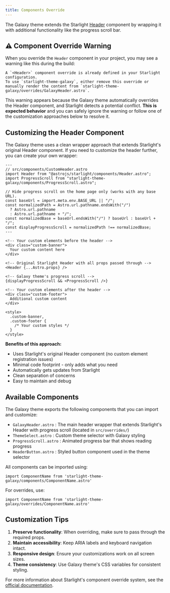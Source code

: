 ```yaml
---
title: Components Override
---
```


The Galaxy theme extends the Starlight [Header](https://starlight.astro.build/reference/overrides/#header-1) component by wrapping it with additional functionality like the progress scroll bar.

## ⚠️ Component Override Warning

When you override the `Header` component in your project, you may see a warning like this during the build:

```text wrap
A `<Header>` component override is already defined in your Starlight configuration.
To use `starlight-theme-galaxy`, either remove this override or manually render the content from `starlight-theme-galaxy/overrides/GalaxyHeader.astro`.
```

This warning appears because the Galaxy theme automatically overrides the Header component, and Starlight detects a potential conflict. **This is expected behavior** and you can safely ignore the warning or follow one of the customization approaches below to resolve it.

## Customizing the Header Component

The Galaxy theme uses a clean wrapper approach that extends Starlight's original Header component. If you need to customize the header further, you can create your own wrapper:

```astro
---
// src/components/CustomHeader.astro
import Header from "@astrojs/starlight/components/Header.astro";
import ProgressScroll from "starlight-theme-galaxy/components/ProgressScroll.astro";

// Hide progress scroll on the home page only (works with any base URL).
const baseUrl = import.meta.env.BASE_URL || "/";
const normalizedPath = Astro.url.pathname.endsWith("/")
  ? Astro.url.pathname
  : Astro.url.pathname + "/";
const normalizedBase = baseUrl.endsWith("/") ? baseUrl : baseUrl + "/";
const displayProgressScroll = normalizedPath !== normalizedBase;
---

<!-- Your custom elements before the header -->
<div class="custom-banner">
  Your custom content here
</div>

<!-- Original Starlight Header with all props passed through -->
<Header {...Astro.props} />

<!-- Galaxy theme's progress scroll -->
{displayProgressScroll && <ProgressScroll />}

<!-- Your custom elements after the header -->
<div class="custom-footer">
  Additional custom content
</div>

<style>
  .custom-banner,
  .custom-footer {
    /* Your custom styles */
  }
</style>
```

**Benefits of this approach:**
- Uses Starlight's original Header component (no custom element registration issues)
- Minimal code footprint - only adds what you need
- Automatically gets updates from Starlight
- Clean separation of concerns
- Easy to maintain and debug

## Available Components

The Galaxy theme exports the following components that you can import and customize:

- `GalaxyHeader.astro` : The main header wrapper that extends Starlight's Header with progress scroll (located in `src/overrides/`)
- `ThemeSelect.astro` : Custom theme selector with Galaxy styling
- `ProgressScroll.astro` : Animated progress bar that shows reading progress
- `HeaderButton.astro` : Styled button component used in the theme selector

All components can be imported using:
```astro
import ComponentName from 'starlight-theme-galaxy/components/ComponentName.astro'
```

For overrides, use:
```astro
import ComponentName from 'starlight-theme-galaxy/overrides/ComponentName.astro'
```

## Customization Tips

1. **Preserve functionality**: When overriding, make sure to pass through the required props.
2. **Maintain accessibility**: Keep ARIA labels and keyboard navigation intact.
3. **Responsive design**: Ensure your customizations work on all screen sizes.
4. **Theme consistency**: Use Galaxy theme's CSS variables for consistent styling.

For more information about Starlight's component override system, see the [official documentation](https://starlight.astro.build/reference/overrides/).

